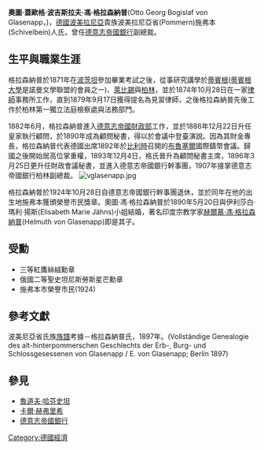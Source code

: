 '''奧圖·蓋歐格·波吉斯拉夫·馮·格拉森納普'''(Otto Georg Bogislaf von Glasenapp，{{bd|1853年|9月30日|1928年|3月3日|G}})，[[德國|德國]][[波美拉尼亞|波美拉尼亞]]貴族波美拉尼亞省(Pommern)施弗本(Schivelbein)人氏，曾任[[德意志帝國銀行|德意志帝國銀行]]副總裁。

== 生平與職業生涯 ==
格拉森納普於1871年在[[波茨坦|波茨坦]]參加畢業考試之後，從事研究講學於[[蒂賓根|蒂賓根]]([[蒂賓根大學|蒂賓根大學]]是諾曼文學聯盟的會員之一)、[[萊比錫|萊比錫]]與[[柏林|柏林]]，並於1874年10月28日在一家[[律師|律師]]事務所工作，直到1879年9月17日獲得提名為見習律師，之後格拉森納普先後工作於柏林第一獨立法庭檢察處與法務部門。

1882年6月，格拉森納普進入[[德意志帝國財政部|德意志帝國財政部]]工作，並於1886年12月22日升任皇家執行顧問，於1890年成為顧問秘書，得以於會議中登臺演說。因為其財金專長，格拉森納普代表德國出席1892年於[[比利時|比利時]]召開的[[布魯塞爾|布魯塞爾]]國際鑄幣會議。歸國之後開始居高位掌重權，1893年12月4日，格氏晉升為顧問秘書主席，1896年3月25日更升任財政會議秘書，並進入德意志帝國銀行幹事團，1907年接掌德意志帝國銀行柏林副總裁。
[[File:vglasenapp.jpg|thumb]]

格拉森納普於1924年10月28日自德意志帝國銀行幹事團退休，並於同年在他的出生地施弗本獲頒榮譽市民獎章。奧圖·馮·格拉森納普於1890年5月20日與伊利莎白·瑪利·揚斯(Elisabeth Marie Jähns)小姐結婚，著名印度宗教学家[[赫爾慕·馮·格拉森納普|赫爾慕·馮·格拉森納普]](Helmuth von Glasenapp)即是其子。

== 受勳 ==
*三等紅鷹絲絨勳章
*俄國二等聖史坦尼斯勞斯星芒勳章
*施弗本市榮譽市民(1924)

== 參考文獻 ==
波美尼亞省氏族[[族譜|族譜]]考據－格拉森納普氏，1897年。(Vollständige Genealogie des alt-hinterpommerschen Geschlechts der Erb-, Burg- und Schlossgesessenen von Glasenapp / E. von Glasenapp; Berlin 1897)

== 參見 ==
*[[魯道夫·哈芬史坦|魯道夫·哈芬史坦]]
*[[卡爾·赫弗里希|卡爾·赫弗里希]]
*[[德意志帝國銀行|德意志帝國銀行]]

[[Category:德國經濟|Category:德國經濟]]